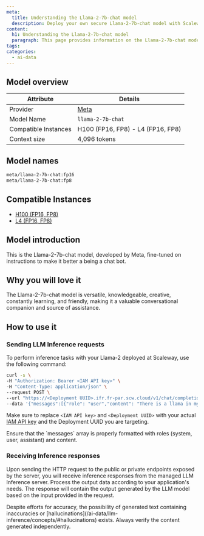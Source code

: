 ```yaml
---
meta:
  title: Understanding the Llama-2-7b-chat model
  description: Deploy your own secure Llama-2-7b-chat model with Scaleway LLM Inference. Privacy-focused, fully managed.
content:
  h1: Understanding the Llama-2-7b-chat model
  paragraph: This page provides information on the Llama-2-7b-chat model
tags:
categories:
  - ai-data
---
```




## Model overview

| Attribute       | Details                            |
|-----------------|------------------------------------|
| Provider        | [Meta](https://llama.meta.com/llama2)  |
| Model Name      | `llama-2-7b-chat`                 |
| Compatible Instances | H100 (FP16, FP8) - L4 (FP16, FP8)    |
| Context size | 4,096 tokens    |

## Model names

```bash
meta/llama-2-7b-chat:fp16
meta/llama-2-7b-chat:fp8
```

## Compatible Instances

- [H100 (FP16, FP8)](https://www.scaleway.com/en/h100-pcie-try-it-now/)
- [L4 (FP16, FP8)](https://www.scaleway.com/en/l4-gpu-instance/)

## Model introduction

This is the Llama-2-7b-chat model, developed by Meta, fine-tuned on instructions to make it better a being a chat bot.

## Why you will love it

The Llama-2-7b-chat model is versatile, knowledgeable, creative, constantly learning, and friendly, making it a valuable conversational companion and source of assistance.

## How to use it

### Sending LLM Inference requests

To perform inference tasks with your Llama-2 deployed at Scaleway, use the following command:

```bash
curl -s \
-H "Authorization: Bearer <IAM API key>" \
-H "Content-Type: application/json" \
--request POST \
--url "https://<Deployment UUID>.ifr.fr-par.scw.cloud/v1/chat/completions" \
--data '{"messages":[{"role": "user","content": "There is a llama in my garden, what should I do?"}], "max_tokens": 200, "top_p": 1, "temperature": 1, "stream": false}'
```

Make sure to replace `<IAM API key>` and `<Deployment UUID>` with your actual [IAM API key](/identity-and-access-management/iam/how-to/create-api-keys/) and the Deployment UUID you are targeting.

<Message type="note">
  Ensure that the `messages` array is properly formatted with roles (system, user, assistant) and content.
</Message>

### Receiving Inference responses

Upon sending the HTTP request to the public or private endpoints exposed by the server, you will receive inference responses from the managed LLM Inference server. 
Process the output data according to your application's needs. The response will contain the output generated by the LLM model based on the input provided in the request.

<Message type="note">
  Despite efforts for accuracy, the possibility of generated text containing inaccuracies or [hallucinations](/ai-data/llm-inference/concepts/#hallucinations) exists. Always verify the content generated independently.
</Message>